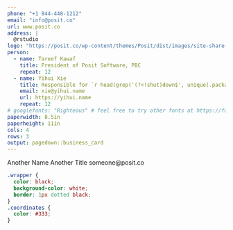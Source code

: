 ```yaml
---
phone: "+1 844-448-1212"
email: "info@posit.co"
url: www.posit.co
address: |
  @rstudio
logo: "https://posit.co/wp-content/themes/Posit/dist/images/site-share-image.jpg"
person: 
  - name: Tareef Kawaf
    title: President of Posit Software, PBC
    repeat: 12
  - name: Yihui Xie
    title: Responsible for `r head(grep('(?<!shut)down$', unique(.packages(T)), value=T, perl=T), 2)`
    email: xie@yihui.name
    url: https://yihui.name
    repeat: 12
# googlefonts: "Righteous" # feel free to try other fonts at https://fonts.google.com
paperwidth: 8.5in
paperheight: 11in
cols: 4
rows: 3
output: pagedown::business_card
---
```


<!-- if you prefer you can create cards in markdown instead of YAML declaration -->

::: {.wrapper data-repeat="12"}
[Another Name]{slot="name"}
[Another Title]{slot="title"}
[someone@posit.co]{slot="email"}
:::


<!-- if you prefer black text on white background, set eval=TRUE on the chunk below -->

```css
.wrapper {
  color: black;
  background-color: white;
  border: 1px dotted black;
}
.coordinates {
  color: #333;
}
```
